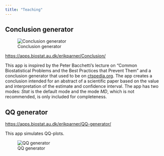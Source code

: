 ```yaml
---
title: "Teaching"
---
```


## Conclusion generator

::: {.column-margin width="40%"}
![Conclusion generator](images/conclusion_app.png)
:::

[https://apps.biostat.au.dk/erikparner/Conclusion/](https://apps.biostat.au.dk/erikparner/Conclusion/)

This app is inspired by the Peter Bacchetti's lecture on "Common Biostatistical Problems and the Best Practices that Prevent Them" and a conclusion generator that used to be on [ctspedia.org](ctspedia.org). The app creates a conclusion intended for an abstract of a scientific paper based on the value and interpretation of the estimate and confidence interval. The app has two modes: *Stat* is the default mode and the mode *MD*, which is not recommended, is only included for completeness. 


## QQ generator

[https://apps.biostat.au.dk/erikparner/QQ-generator/](https://apps.biostat.au.dk/erikparner/QQ-generator/)

This app simulates QQ-plots. 

::: {.column-margin width="40%"}
![QQ generator](images/qq-generator-app.png)
:::




